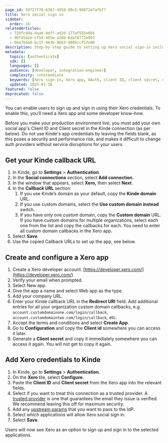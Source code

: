 ```yaml
---
page_id: 59727f70-6387-4958-89c5-9807247afb77
title: Xero social sign in
sidebar:
  order: 16
relatedArticles:
  - 720fcdda-daa6-4dff-ad2d-177af555e6bb
  - 90f45d2e-cf59-4b5e-a26b-6dafd772e893
  - 66e7bda8-bc17-463b-8b63-980bccf57e86
description: Step-by-step guide to setting up Xero social sign-in including Xero app creation, OAuth configuration, and Kinde integration.
metadata:
  topics: [authenticate]
  sdk: []
  languages: []
  audience: [developer, integration-engineer]
  complexity: intermediate
  keywords: [Xero sign-in, Xero app, OAuth, client ID, client secret, callback URL]
  updated: 2025-01-16
featured: false
deprecated: false
---
```


You can enable users to sign up and sign in using their Xero credentials. To enable this, you’ll need a Xero app and some developer know-how.

<Aside type="warning" title="Social sign in for production environments">

Before you make your production environment live, you must add your own social app's Client ID and Client secret in the Kinde connection (as per below). Do not use Kinde's app credentials by leaving the fields blank, as this poses a security and performance risk, and makes it difficult to change auth providers without service disruptions for your users.

</Aside>

## **Get your Kinde callback URL**

1. In Kinde, go to **Settings** > **Authentication**.
2. In the **Social connections** section, select **Add connection.**
3. In the window that appears, select **Xero,** then select **Next**. 
4. In the **Callback URL** section:
   1. If you use Kinde’s domain as your default, copy the **Kinde domain** URL.
   2. If you use custom domains, select the **Use custom domain instead** switch. 
   3. If you have only one custom domain, copy the **Custom domain** URL. If you have custom domains for multiple organizations, select each one from the list and copy the callbacks for each. You need to enter all custom domain callbacks in the Xero app.
5. Select **Save**.
6. Use the copied Callback URLs to set up the app, see below.

## **Create and configure a Xero app**

1. Create a Xero developer account. [https://developer.xero.com/](https://developer.xero.com/)
2. Verify your email when prompted.
3. Select New app.
4. Give the app a name and select Web app as the type.
5. Add your company URL.
6. Enter your Kinde callback URL in the **Redirect URI** field. Add additional entries for all your organization custom domain callbacks, e.g. `account.customdomainone.com/login/callback`, `account.customdomaintwo.com/login/callback`, etc.
7. Accept the terms and conditions and select **Create App**.
8. Go to **Configuration** and copy the **Client id** somewhere you can access it later.
9. Generate a **Client secret** and copy it immediately somewhere you can access it again. You will not get to copy it again.

## **Add Xero credentials to Kinde**

1. In Kinde, go to **Settings** > **Authentication**.
2. On the **Xero** tile, select **Configure**.
3. Paste the **Client ID** and **Client secret** from the Xero app into the relevant fields.
4. Select if you want to treat this connection as a trusted provider. A [trusted provider](/authenticate/about-auth/identity-and-verification/) is one that guarantees the email they issue is verified. We recommend leaving this off for maximum security.
5. Add any [upstream params](/authenticate/auth-guides/pass-params-idp/) that you want to pass to the IdP.
6. Select which applications will allow Xero social sign in.
7. Select **Save**.

Users will now see Xero as an option to sign up and sign in to the selected applications.
